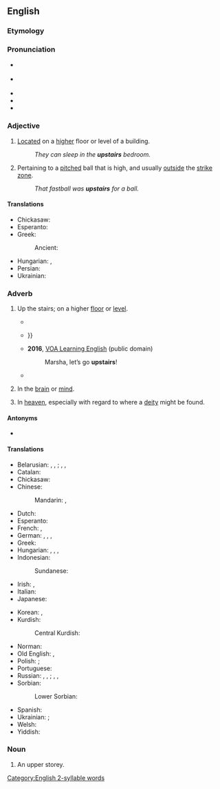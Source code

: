 ==English==

===Etymology===
{{affix|en|up-|stair|-s}}

===Pronunciation===
* {{a|GA}} {{IPA|en|/ˌʌpˈstɛɹz/|/ˈʌpˌstɛɹz/}}
* {{a|RP}} {{IPA|en|/ˌʌpˈstɛəz/|/ˈʌpˌstɛəz/}}
* {{hyph|en|up|stairs}}
* {{audio|en|en-us-upstairs.ogg|Audio (US)}}
* {{rhymes|en|ɛə(ɹ)z|s=2}}

===Adjective===
{{en-adj|further}}

# [[located|Located]] on a [[higher]] floor or level of a building.
#: ''They can sleep in the '''upstairs''' bedroom.''
# {{lb|en|baseball|informal}} Pertaining to a [[pitched]] ball that is high, and usually [[outside]] the [[strike zone]].
#: ''That fastball was '''upstairs''' for a ball.''

====Translations====
{{trans-top|located on a higher floor of a building}}
* Chickasaw: {{t|cic|aba'}}
* Esperanto: {{t|eo|superŝtupara}}
* Greek:
*: Ancient: {{t|grc|ὑπερῷος}}
{{trans-mid}}
* Hungarian: {{t+|hu|fenti}}, {{t+|hu|emeleti}}
* Persian: {{t|fa|طبقە بالا|tr=tabaqe-ye bālā}}
* Ukrainian: {{t|uk|ве́рхній по́верх}}
{{trans-bottom}}

===Adverb===
{{en-adv|further}}

# Up the stairs; on a higher [[floor]] or [[level]].
#: {{ux|en|I’ll take my shoes and put them away the next time I go '''upstairs'''.}}
#: {{ux|en|I hate the people who live '''upstairs''', and I especially hate their piano.}}
#* {{quote-book|en|year=1842|author={{w|Letitia Elizabeth Landon}}|title=Lady Anne Granard|volume=1|page=255|text=There was more dancing and singing '''up stairs''', more wit and conversation below; all were at liberty, and all stayed late; and all talked so much of the happiness they had enjoyed, that Lady Anne felt herself exceedingly tempted to give another party before the season finally closed.}}
#* {{RQ:Hardy Tess|volume=I|chapter=IV|phase=1|pages=40–41|pageref=40|passage=In a large bedroom '''upstairs''', the window of which was thickly curtained with a great woollen shawl lately discarded by the landlady, Mrs. Rolliver, were gathered on this evening nearly a dozen persons, all seeking vinous bliss; {{...}}}}
#* '''2016''', [https://web.archive.org/web/20170930001420/https://learningenglish.voanews.com/a/lets-learn-english-lesson-5-where-are-you/3168971.html VOA Learning English] (public domain)
#*: Marsha, let’s go '''upstairs'''!
#*:: {{audio|en|Marsha, let’s go upstairs!.ogg|Audio (US)}}
#* {{quote-journal|en|date=2020 December 2|author=Paul Bigland|title=My weirdest and wackiest Rover yet|journal=Rail|page=68|text=On arrival at Birmingham New Street, I make my way '''upstairs''' to the mezzanine to get shots of an almost deserted concourse, polka-dotted with social distancing circles like some strange board-game.}}
# {{lb|en|informal}} In the [[brain]] or [[mind]].
#: {{ux|en|After Joe did a hula dance on the kitchen table, his friends wondered if he didn’t have a lot going on '''upstairs'''.}}
# {{lb|en|informal}} In [[heaven]], especially with regard to where a [[deity]] might be found.

====Antonyms====
* {{l|en|downstairs}}

====Translations====
{{trans-top|up the stairs; on a higher floor or level}}
* Belarusian: {{qualifier|direction}} {{t|be|наве́рх|sc=Cyrl}}, {{t|be|уве́рх|sc=Cyrl}}, {{t|be|ўверх|sc=Cyrl}}; {{qualifier|location}} {{l|be|наве́рсе|sc=Cyrl}}, {{t|be|уве́рсе|sc=Cyrl}}, {{t|be|ўве́рсе|sc=Cyrl}}
* Catalan: {{t+|ca|dalt}}
* Chickasaw: {{t|cic|aba'}}
* Chinese:
*: Mandarin: {{t+|cmn|樓上|sc=Hani}}, {{t+|cmn|楼上|tr=lóushàng|sc=Hani}}
* Dutch: {{t+|nl|boven}}
* Esperanto: {{t|eo|superŝtupare}}
* French: {{t+|fr|en haut}}, {{t|fr|à l'étage}}
* German: {{t+|de|treppauf}}, {{t+|de|oben}}, {{t|de|nach oben}} {{qualifier|where to}}, {{t+|de|herauf}}
* Greek: {{t+|el|πάνω}}
* Hungarian: {{t+|hu|odafönt}}, {{t+|hu|odafent}}, {{t+|hu|odafenn}}, {{t|hu|[[az]] [[emeleten]]}}
* Indonesian: {{t|id|lantai atas}}
*: Sundanese: {{t|su|tonggoh}}
* Irish: {{t|ga|suas an staighre}} {{qualifier|direction}}, {{t|ga|thuas an staighre}} {{qualifier|location}}
* Italian: {{t|it|di sopra}}
* Japanese: {{t|ja|階上|tr=かいじょう, kaijō|sc=Jpan}}
{{trans-mid}}
* Korean: {{t+|ko|위층|alt=위층에}}, {{t+|ko|위층|alt=위층으로}} {{qualifier|where to}}
* Kurdish:
*: Central Kurdish: {{t|ckb|سەرەوە}}
* Norman: {{t|nrf|à haut}}
* Old English: {{t|ang|uppe}} {{q|where}}, {{t|ang|upp}} {{q|where to}}
* Polish: {{t+|pl|na górze}} {{qualifier|where}}; {{t|pl|na górę}} {{qualifier|where to}}
* Portuguese: {{t+|pt|em cima}}
* Russian: {{t+|ru|наверху́}} {{qualifier|where}}, {{t+|ru|вверху́}} {{qualifier|where}}, {{t|ru|на ве́рхнем этаже́}} {{qualifier|where}}; {{t+|ru|наве́рх}} {{qualifier|where to}}, {{t+|ru|вверх}} {{qualifier|where to}}, {{t|ru|на ве́рхний эта́ж}} {{qualifier|where to}}
* Sorbian:
*: Lower Sorbian: {{t|dsb|górjejce}}
* Spanish: {{t+|es|arriba}}
* Ukrainian: {{qualifier|location}} {{t+|uk|вгорі́|sc=Cyrl}}; {{qualifier|direction}} {{t+|uk|вго́ру|sc=Cyrl}}
* Welsh: {{t|cy|lan llofft}} {{qualifier|South}}
* Yiddish: {{t|yi|אויבן}}
{{trans-bottom}}

===Noun===
{{en-noun|upstairs}}

# An upper storey.

[[Category:English 2-syllable words]]